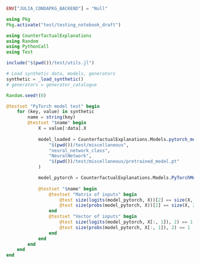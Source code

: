 ```julia
ENV["JULIA_CONDAPKG_BACKEND"] = "Null"

using Pkg
Pkg.activate("test/testing_notebook_draft")

using CounterfactualExplanations
using Random
using PythonCall
using Test

include("$(pwd())/test/utils.jl")

# Load synthetic data, models, generators
synthetic = _load_synthetic()
# generators = generator_catalogue

Random.seed!(0)
```

```julia
@testset "PyTorch model test" begin
    for (key, value) in synthetic
        name = string(key)
        @testset "$name" begin
            X = value[:data].X
            
            model_loaded = CounterfactualExplanations.Models.pytorch_model_loader(
                "$(pwd())/test/miscellaneous",
                "neural_network_class",
                "NeuralNetwork",
                "$(pwd())/test/miscellaneous/pretrained_model.pt"
            )

            model_pytorch = CounterfactualExplanations.Models.PyTorchModel(model_loaded, :classification_multi)            
            
            @testset "$name" begin
                @testset "Matrix of inputs" begin
                    @test size(logits(model_pytorch, X))[2] == size(X, 2)
                    @test size(probs(model_pytorch, X))[2] == size(X, 2)
                end
                @testset "Vector of inputs" begin
                    @test size(logits(model_pytorch, X[:, 1]), 2) == 1
                    @test size(probs(model_pytorch, X[:, 1]), 2) == 1
                end
            end
        end
    end
end
```